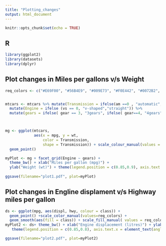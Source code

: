```yaml
---
title: "Plotting_changes"
output: html_document
---
```


```r
knitr::opts_chunk$set(echo = TRUE)
```

## R

```r
library(ggplot2)
library(datasets)
library(dplyr)
```

## Plot changes in Miles per gallons v/s Weight  

```r
req_colors <- c("#E69F00", "#56B4E9", "#009E73", "#F0E442", "#0072B2", "#D55E00", "#CC79A7")


mtcars <- mtcars %>% mutate(Transmission = ifelse(am ==0 , "automatic","manual")) %>%
  mutate(Engine = ifelse (vs == 0, "v-shaped","straight")) %>%
  mutate(gears = ifelse( gear == 3, "3gears", ifelse( gear==4, "4gears", "5gears")))



mg <- ggplot(mtcars, 
             aes(x = mpg, y = wt, 
                 color = Transmission, 
                 shape = Transmission)) + scale_colour_manual(values = req_colors) +
  geom_point()

myPlot <- mg + facet_grid(Engine ~ gears) +
  theme_bw() + xlab("Miles per gallon (mpg)") +
  ylab("Weight (wt)") + theme(legend.position = c(0.85,0.9), axis.text.x = element_text(angle=45), legend.background = element_rect(colour = NA, fill = NA))
  
ggsave(filename="plot1.pdf", plot=myPlot)
```

## Plot changes in Engline displament v/s Highway miles per gallon

```r
ds <- ggplot(mpg, aes(displ, hwy, colour = class)) +
  geom_point() +scale_color_manual(values=req_colors) +
  geom_smooth(aes(fill = class)) + scale_fill_manual( values = req_colors)
myPlot2 <- ds+ theme_bw() + xlab("Engine displacement (litres)") + ylab("Highway miles per gallon") +
   theme(legend.position = c(0.85,0.8), axis.text.x = element_text(angle=45), legend.background = element_rect(colour = NA, fill = NA))

ggsave(filename="plot2.pdf", plot=myPlot2)
```

